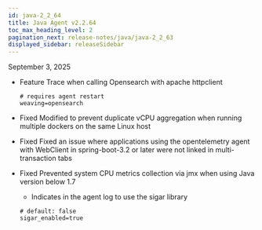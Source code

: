 ```yaml
---
id: java-2_2_64
title: Java Agent v2.2.64
toc_max_heading_level: 2
pagination_next: release-notes/java/java-2_2_63
displayed_sidebar: releaseSidebar
---
```


September 3, 2025

- <Status priority='1'>Feature</Status> Trace when calling Opensearch with apache httpclient

    ```
    # requires agent restart
    weaving=opensearch
    ```

- <Status priority='0'>Fixed</Status> Modified to prevent duplicate vCPU aggregation when running multiple dockers on the same Linux host

- <Status priority='0'>Fixed</Status> Fixed an issue where applications using the opentelemetry agent with WebClient in spring-boot-3.2 or later were not linked in multi-transaction tabs

- <Status priority='0'>Fixed</Status> Prevented system CPU metrics collection via jmx when using Java version below 1.7

    - Indicates in the agent log to use the sigar library

    ```
    # default: false
    sigar_enabled=true
    ```


<DownloadJava ver="2.2.64" />